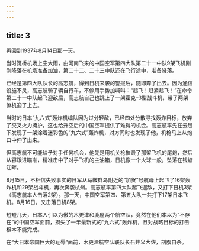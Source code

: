 ```yaml
---
---
---
```

title: 3
---



再回到1937年8月14日那一天。

当时笕桥机场上空大雨，由河南飞来的中国空军第四大队第二十一中队9架飞机刚刚降落在机场准备加油，第二十二、二十三中队还在飞行途中，准备降落。

已经是第四大队队长的高志航，得到日机来袭的警报后，随即奔了出去。因为通信设施不灵，高志航骑了辆自行车，不停用手势加喊叫：“起飞！赶紧起飞！”在命令第二十一中队起飞迎敌后，高志航自己也跳上了一架霍克–3型战斗机，带了两架僚机迎了上去。

当时的日本“九六式”轰炸机编队因为过分轻敌，已经四处分散寻找轰炸目标，放弃了交叉火力掩护，这也给升空后的中国空军提供了难得的机会。高志航率先在云层下发现了一架涂着迷彩色的“九六式”轰炸机，对方同时也发现了他，机枪马上从炮口中伸了出来。

但高志航不可能给予对手任何机会，他先是用机关枪摧毁了那架飞机的尾炮，然后从容跟进瞄准，精准击中了对手飞机的主油箱，日机像一个火球一般，坠落在钱塘江畔。

8月15日，不相信失败事实的日军从马鞍群岛附近的“加贺”号航母上起飞了16架轰炸机和29架战斗机，再次奔袭杭州。高志航率第四大队起飞迎敌，又打下日机3架（高志航本人击落2架）。那一天，中国空军第四、第五大队一共打下17架日本飞机。8月16日，又击落日机8架。

短短几天，日本人引以为傲的木更津和鹿屋两个航空队，竟然在他们本以为“不存在”的中国空军面前，损失了一半最新式的“九六式”轰炸机，且对战略目标的打击根本不能完成。

在“大日本帝国巨大的耻辱”面前，木更津航空队联队长石井义大佐，剖腹自杀。